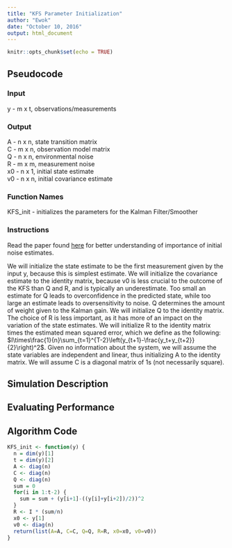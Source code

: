 ---
title: "KFS Parameter Initialization"
author: "Ewok"
date: "October 10, 2016"
output: html_document
---

```{r setup, include=FALSE}
knitr::opts_chunk$set(echo = TRUE)
```

## Pseudocode

### Input

y - m x t, observations/measurements  

### Output

A - n x n, state transition matrix  
C - m x n, observation model matrix  
Q - n x n, environmental noise  
R - m x m, measurement noise  
x0 - n x 1, initial state estimate  
v0 - n x n, initial covariance estimate  

### Function Names

KFS_init - initializes the parameters for the Kalman Filter/Smoother

### Instructions

Read the paper found [here](http://numbat.ucsd.edu/~bob/estimation/Estimation_Fall_2010/Notes_and_docs_files/P61_Barb_TSP.pdf) for better understanding of importance of initial noise estimates.

We will initialize the state estimate to be the first measurement given by the input y, because this is simplest estimate. We will initialize the covariance estimate to the identity matrix, because v0 is less crucial to the outcome of the KFS than Q and R, and is typically an underestimate. Too small an estimate for Q leads to overconfidence in the predicted state, while too large an estimate leads to oversensitivity to noise. Q determines the amount of weight given to the Kalman gain. We will initialize Q to the identity matrix. The choice of R is less important, as it has more of an impact on the variation of the state estimates. We will initialize R to the identity matrix times the estimated mean squared error, which we define as the following: $I\times\frac{1}{n}\sum_{t=1}^{T-2}\left(y_{t+1}-\frac{y_t+y_{t+2}}{2}\right)^2$. Given no information about the system, we will assume the state variables are independent and linear, thus initializing A to the identity matrix. We will assume C is a diagonal matrix of 1s (not necessarily square).

## Simulation Description

## Evaluating Performance

## Algorithm Code

```{r kfs_init}
KFS_init <- function(y) {
  n = dim(y)[1]
  t = dim(y)[2]
  A <- diag(n)
  C <- diag(n)
  Q <- diag(n)
  sum = 0
  for(i in 1:t-2) {
    sum = sum + (y[i+1]-((y[i]+y[i+2])/2))^2
  }
  R <- I * (sum/n)
  x0 <- y[1]
  v0 <- diag(n)
  return(list(A=A, C=C, Q=Q, R=R, x0=x0, v0=v0))
}
```
